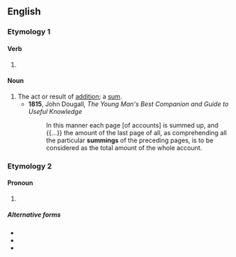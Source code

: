 ==English==

===Etymology 1===

====Verb====
{{head|en|verb form}}

# {{present participle of|en|sum|nocat=1}}

====Noun====
{{en-noun}}

# The act or result of [[addition]]; a [[sum]].
#* '''1815''', John Dougall, ''The Young Man's Best Companion and Guide to Useful Knowledge''
#*: In this manner each page [of accounts] is summed up, and {{...}} the amount of the last page of all, as comprehending all the particular '''summings''' of the preceding pages, is to be considered as the total amount of the whole account.

===Etymology 2===

====Pronoun====
{{head|en|pronoun}}

# {{lb|en|colloquial}} {{alternative form of|en|something}}

=====Alternative forms=====
* {{l|en|summin'}}
* {{l|en|summink}}
* {{l|en|summick}}